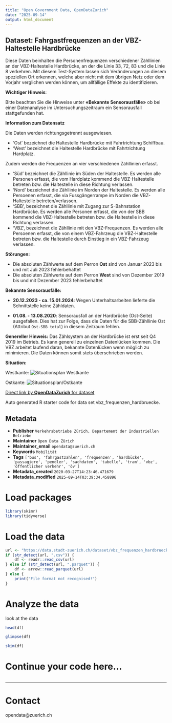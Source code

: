 ```yaml
---
title: "Open Government Data, OpenDataZurich"
date: "2025-09-14"
output: html_document
---
```


## Dataset: Fahrgastfrequenzen an der VBZ-Haltestelle Hardbrücke

Diese Daten beinhalten die Personenfrequenzen verschiedener Zähllinien an der VBZ-Haltestelle Hardbrücke, an der die Linie 33, 72, 83 und die Linie 8 verkehren.
Mit diesem Test-System lassen sich Veränderungen an diesem speziellen Ort erkennen, welche aber nicht mit dem übrigen Netz oder dem Vorjahr verglichen werden können, um allfällige Effekte zu identifizieren.

**Wichtiger Hinweis**: 

Bitte beachten Sie die Hinweise unter **«Bekannte Sensorausfälle»** ob bei einer Datenanalyse im Untersuchungszeitraum ein Sensorausfall stattgefunden hat.

**Information zum Datensatz**

Die Daten werden richtungsgetrennt ausgewiesen. 

- 'Ost' bezeichnet die Haltestelle Hardbrücke mit Fahrtrichtung Schiffbau.
- 'West' bezeichnet die Haltestelle Hardbrücke mit Fahrtrichtung Hardplatz. 

Zudem werden die Frequenzen an vier verschiedenen Zähllinien erfasst. 

- 'Süd' bezeichnet die Zähllinie im Süden der Haltestelle. Es werden alle Personen erfasst, die vom Hardplatz kommend die VBZ-Haltestelle betreten bzw. die Haltestelle in diese Richtung verlassen.
- 'Nord' bezeichnet die Zähllinie im Norden der Haltestelle. Es werden alle Persoenen erfasst, die via Fussgängerrampe im Norden die VBZ-Haltestelle betreten/verlassen.
- 'SBB', bezeichnet die Zähllinie mit Zugang zur S-Bahnstation Hardbrücke. Es werden alle Personen erfasst, die von der SBB kommend die VBZ-Haltestelle betreten bzw. die Haltestelle in diese Richtung verlassen.
- 'VBZ', bezeichnet die Zähllinie mit den VBZ-Frequenzen. Es werden alle Persoenen erfasst, die von einem VBZ-Fahrzeug die VBZ-Haltestelle betreten bzw. die Haltestelle durch Einstieg in ein VBZ-Fahrzeug verlassen.

**Störungen:**

- Die absoluten Zählwerte auf dem Perron **Ost** sind von Januar 2023 bis und mit Juli 2023 fehlerbehaftet
- Die absoluten Zählwerte auf dem Perron **West** sind von Dezember 2019 bis und mit Dezember 2023 fehlerbehaftet

**Bekannte Sensorausfälle:**

- **20.12.2023 - ca. 15.01.2024**: Wegen Unterhaltsarbeiten lieferte die Schnittstelle keine Zähldaten.

- **01.08. - 13.08.2020**: Sensorausfall an der Hardbrücke (Ost-Seite) ausgefallen. Dies hat zur Folge, dass die Daten für die SBB-Zähllinie Ost (Attribut `Ost-SBB total`) in diesem Zeitraum fehlen.

**Genereller Hinweis:** Das Zählsystem an der Hardbrücke ist erst seit Q4 2019 im Betrieb. Es kann generell zu einzelnen Datenlücken kommen. Die VBZ arbeitet laufend daran, bekannte Datenlücken wenn möglich zu minimieren. Die Daten können somit stets überschrieben werden.

**Situation:**

Westkante:
![Situationsplan Westkante](https://www.stadt-zuerich.ch/content/dam/web/de/politik-verwaltung/statistik-und-daten/open-government-data/bilder_nwa/datenkatalog/vbz/vbz_Situation_Westkante.PNG)

Ostkante:
![Situationsplan/Ostkante](https://www.stadt-zuerich.ch/content/dam/web/de/politik-verwaltung/statistik-und-daten/open-government-data/bilder_nwa/datenkatalog/vbz/vbz_Situation_Ostkante.PNG)



[Direct link by **OpenDataZurich** for dataset](https://data.stadt-zuerich.ch/dataset/vbz_frequenzen_hardbruecke)

Auto generated R starter code for data set vbz_frequenzen_hardbruecke.

## Metadata

- **Publisher** `Verkehrsbetriebe Zürich, Departement der Industriellen Betriebe`
- **Maintainer** `Open Data Zürich`
- **Maintainer_email** `opendata@zuerich.ch`
- **Keywords** `Mobilität`
- **Tags** `['bus', 'fahrgastzahlen', 'frequenzen', 'hardbücke', 'passagiere', 'pendler', 'sachdaten', 'tabelle', 'tram', 'vbz', 'öffentlicher verkehr', 'öv']`
- **Metadata_created** `2020-03-27T14:23:46.471679`
- **Metadata_modified** `2025-09-14T03:39:34.458896`


# Load packages

```r
library(skimr)
library(tidyverse)
```

# Load the data

```r
url <- "https://data.stadt-zuerich.ch/dataset/vbz_frequenzen_hardbruecke/download/frequenzen_hardbruecke_2021.csv"
if (str_detect(url, ".csv")) {
    df <- readr::read_csv(url)
} else if (str_detect(url, ".parquet")) {
    df <- arrow::read_parquet(url)
} else {
    print("File format not recognised!")
}
```

# Analyze the data

look at the data
```r
head(df)
```

```r
glimpse(df)
```

```r
skim(df)
```

# Continue your code here...

```r

```

------------------------------------------------------------------------

# Contact

opendata@zuerich.ch
